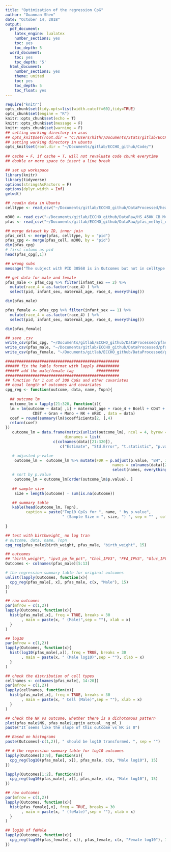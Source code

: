 ```yaml
---
title: "Optimization of the regression CpG"
author: "Guannan Shen"
date: "October 14, 2018"
output:
  pdf_document:
    latex_engine: lualatex
    number_sections: yes
    toc: yes
    toc_depth: 5
  word_document:
    toc: yes
    toc_depth: '5'
  html_document:
    number_sections: yes
    theme: united
    toc: yes
    toc_depth: 5
    toc_float: yes
---
```


```r
require("knitr")
opts_chunk$set(tidy.opts=list(width.cutoff=60),tidy=TRUE)
opts_chunk$set(engine = "R")
knitr::opts_chunk$set(echo = T)
knitr::opts_chunk$set(message = F)
knitr::opts_chunk$set(warning = F)
## setting working directory in asus 
## opts_knit$set(root.dir = "C:/Users/hithr/Documents/Stats/gitlab/ECCHO_Guannan/Code/")
## setting working directory in ubuntu
opts_knit$set(root.dir = "~/Documents/gitlab/ECCHO_github/Code/")
                                                 
## cache = F, if cache = T, will not revaluate code chunk everytime
## double or more space to insert a line break
```


```r
## set up workspace
library(knitr)
library(tidyverse)
options(stringsAsFactors = F)
options(dplyr.width = Inf)
getwd()
```

```r
## readin data in Ubuntu
celltype <- read_csv("~/Documents/gitlab/ECCHO_github/DataProcessed/healthy_start_cordblood_cellcounts_id.txt")

m300 <- read_csv("~/Documents/gitlab/ECCHO_github/DataRaw/HS_450K_CB_Mval_normbatch_StarlingSubset_10-01-18.csv")
pfas <- read_csv("~/Documents/gitlab/ECCHO_github/DataRaw/pfas_methyl_di.csv")

## merge dataset by ID, inner join
pfas_cell <- merge(pfas, celltype, by = "pid")
pfas_cpg <- merge(pfas_cell, m300, by = "pid")
dim(pfas_cpg)
# first column as pid
head(pfas_cpg[,1])

## wrong subs
message("The subject with PID 30568 is in Outcomes but not in celltype and top 300 CpG")

## get data for male and female 
pfas_male <- pfas_cpg %>% filter(infant_sex == 2) %>% 
  mutate(race_4 = as.factor(race_4) ) %>% 
  select(pid, infant_sex, maternal_age, race_4, everything())

dim(pfas_male)

pfas_female <- pfas_cpg %>% filter(infant_sex == 1) %>% 
  mutate(race_4 = as.factor(race_4) ) %>% 
  select(pid, infant_sex, maternal_age, race_4, everything())

dim(pfas_female)

## save .csv
write_csv(pfas_cpg, "~/Documents/gitlab/ECCHO_github/DataProcessed/pfas_cpg.csv")
write_csv(pfas_male, "~/Documents/gitlab/ECCHO_github/DataProcessed/pfas_male.csv")
write_csv(pfas_female, "~/Documents/gitlab/ECCHO_github/DataProcessed/pfas_female.csv")

```

```r
##################################################
###### fix the kable format with lapply ##########
###### add the male/female tag          ##########
##################################################
## function for 1 out of 300 CpGs and other covariates
## equal length of outcomes and covariates
cpg_reg <- function(outcome, data, name, Topn){
  
  ## outcome lm
  outcome_lm = lapply(21:320, function(i){
  lm = lm(outcome ~ data[ ,i] + maternal_age + race_4 + Bcell + CD4T +
            CD8T + Gran + Mono + NK + nRBC , data = data)
  coef = round(summary(lm)$coefficients[2, ],4)
  return(coef)
})
   outcome_lm = data.frame(matrix(unlist(outcome_lm), ncol = 4, byrow = TRUE,
                          dimnames = list(
                     c(colnames(data)[21:320]),
                        c("Estimate", "Std.Error", "t.statistic", "p.value"))))

   # adjusted p-value
    outcome_lm =  outcome_lm %>% mutate(FDR = p.adjust(p.value, "BH", 300 ),
                                               names = colnames(data)[21:320] ) %>% 
                                               select(names, everything())
   # sort by p.value
    outcome_lm = outcome_lm[order(outcome_lm$p.value), ]
 
   ## sample size 
    size = length(outcome) - sum(is.na(outcome))

   ## summary table 
   kable(head(outcome_lm, Topn), 
         caption = paste("Top10 CpGs for ", name, " by p.value",
                         " (Sample Size = ", size, ") ", sep = "" , collapse = ""))
  
}

## test with birthweight_ no log tran
# outcome, data, name, Topn
cpg_reg(pfas_male$birth_weight, pfas_male, "birth_weight", 15)

## outcomes
## "birth_weight", "ipv3_pp_fm_pct", "Chol_IPV3", "FFA_IPV3", "Gluc_IPV3", "HDL_IPV3", "Insu_IPV3"             "Trig_IPV3", "Leptin_actual__ng_ml_"
Outcomes <- colnames(pfas_male)[5:13]

# the regression summary table for original outcomes 
unlist(lapply(Outcomes, function(x){
  cpg_reg(pfas_male[, x], pfas_male, c(x, "Male"), 15)
})
)


```

```r

## raw outcomes 
par(mfrow = c(1,2))
lapply(Outcomes, function(x){
  hist(pfas_male[,x], freq = TRUE, breaks = 30
       , main = paste(x, " (Male)",sep = ""), xlab = x)
  }
)

## log10
par(mfrow = c(1,2))
lapply(Outcomes, function(x){
  hist(log10(pfas_male[,x]), freq = TRUE, breaks = 30
       , main = paste(x, " (Male log10)",sep = ""), xlab = x)
  }
)

## check the distribution of cell types 
cellnames <- colnames(pfas_male[, 14:20])
par(mfrow = c(1,2))
lapply(cellnames, function(x){
  hist(pfas_male[,x], freq = TRUE, breaks = 30
       , main = paste(x, " Cell (Male)",sep = ""), xlab = x)
  }
)

## check the NK vs outcome, whether there is a dichotomous pattern
plot(pfas_male$NK, pfas_male$Leptin_actual__ng_ml_)
paste("It seems like the slope of this outcome vs NK is 0")

## Based on histograms
paste(Outcomes[-c(1,2)], " should be log10 transformed. ", sep = "")

## # the regression summary table for log10 outcomes 
lapply(Outcomes[3:9], function(x){
  cpg_reg(log10(pfas_male[, x]), pfas_male, c(x, "Male log10"), 15)
})

lapply(Outcomes[1:2], function(x){
  cpg_reg(log10(pfas_male[, x]), pfas_male, c(x, "Male log10"), 15)
})

```

```r
## raw outcomes 
par(mfrow = c(1,2))
lapply(Outcomes, function(x){
  hist(pfas_female[,x], freq = TRUE, breaks = 30
       , main = paste(x, " (feMale)",sep = ""), xlab = x)
  }
)

## log10 of feMale
lapply(Outcomes, function(x){
  cpg_reg(log10(pfas_female[, x]), pfas_female, c(x, "Female log10"), 15)
})


```
